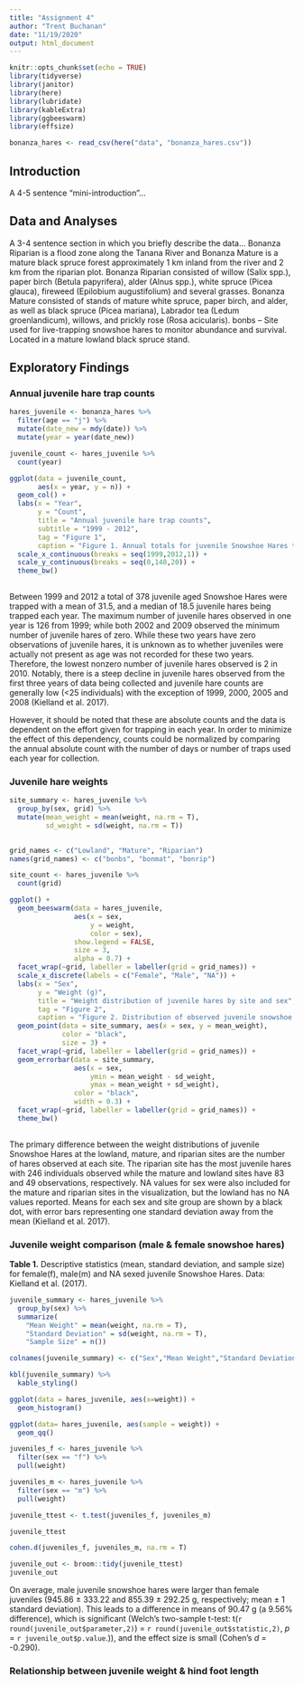 ```yaml
---
title: "Assignment 4"
author: "Trent Buchanan"
date: "11/19/2020"
output: html_document
---
```


```r
knitr::opts_chunk$set(echo = TRUE)
library(tidyverse)
library(janitor)
library(here)
library(lubridate)
library(kableExtra)
library(ggbeeswarm)
library(effsize)
```

```r
bonanza_hares <- read_csv(here("data", "bonanza_hares.csv"))
```

## Introduction

A 4-5 sentence "mini-introduction"...

## Data and Analyses

A 3-4 sentence section in which you briefly describe the data...
Bonanza Riparian is a flood zone along the Tanana River and Bonanza Mature is a mature black spruce forest approximately 1 km inland from the river and 2 km from the riparian plot. Bonanza Riparian consisted of willow (Salix spp.), paper birch (Betula papyrifera), alder (Alnus spp.), white spruce (Picea glauca), fireweed (Epilobium augustifolium) and several grasses.
Bonanza Mature consisted of stands of mature white spruce, paper birch, and alder, as well as black spruce (Picea mariana), Labrador tea (Ledum groenlandicum), willows, and prickly rose (Rosa acicularis).
bonbs -- Site used for live-trapping snowshoe hares to monitor abundance and survival. Located in a mature lowland black spruce stand.


## Exploratory Findings

### **Annual juvenile hare trap counts**


```r
hares_juvenile <- bonanza_hares %>% 
  filter(age == "j") %>% 
  mutate(date_new = mdy(date)) %>% 
  mutate(year = year(date_new))

juvenile_count <- hares_juvenile %>% 
  count(year)

ggplot(data = juvenile_count,
       aes(x = year, y = n)) +
  geom_col() +
  labs(x = "Year",
       y = "Count",
       title = "Annual juvenile hare trap counts",
       subtitle = "1999 - 2012",
       tag = "Figure 1",
       caption = "Figure 1. Annual totals for juvenile Snowshoe Hares trapped at all grid sites between 1999 - 2012. Data: Kielland et al. (2017).") +
  scale_x_continuous(breaks = seq(1999,2012,1)) +
  scale_y_continuous(breaks = seq(0,140,20)) +
  theme_bw()
  
```

Between 1999 and 2012 a total of 378 juvenile aged Snowshoe Hares were trapped with a mean of 31.5, and a median of 18.5 juvenile hares being trapped each year. The maximum number of juvenile hares observed in one year is 126 from 1999; while both 2002 and 2009 observed the minimum number of juvenile hares of zero. While these two years have zero observations of juvenile hares, it is unknown as to whether juveniles were actually not present as age was not recorded for these two years. Therefore, the lowest nonzero number of juvenile hares observed is 2 in 2010. Notably, there is a steep decline in juvenile hares observed from the first three years of data being collected and juvenile hare counts are generally low (<25 individuals) with the exception of 1999, 2000, 2005 and 2008 (Kielland et al. 2017). 

However, it should be noted that these are absolute counts and the data is dependent on the effort given for trapping in each year. In order to minimize the effect of this dependency, counts could be normalized by comparing the annual absolute count with the number of days or number of traps used each year for collection.

### **Juvenile hare weights**

```r

site_summary <- hares_juvenile %>% 
  group_by(sex, grid) %>% 
  mutate(mean_weight = mean(weight, na.rm = T),
         sd_weight = sd(weight, na.rm = T))
  

grid_names <- c("Lowland", "Mature", "Riparian")
names(grid_names) <- c("bonbs", "bonmat", "bonrip")

site_count <- hares_juvenile %>% 
  count(grid)

ggplot() +
  geom_beeswarm(data = hares_juvenile,
                aes(x = sex, 
                    y = weight,
                    color = sex),
                show.legend = FALSE,
                size = 3,
                alpha = 0.7) +
  facet_wrap(~grid, labeller = labeller(grid = grid_names)) +
  scale_x_discrete(labels = c("Female", "Male", "NA")) +
  labs(x = "Sex",
       y = "Weight (g)",
       title = "Weight distribution of juvenile hares by site and sex",
       tag = "Figure 2",
       caption = "Figure 2. Distribution of observed juvenile snowshoe hare weights segragated by sex and site trapped betweenc1999 - 2012.\n Data: Kielland et al. (2017).") +
  geom_point(data = site_summary, aes(x = sex, y = mean_weight), 
             color = "black",
             size = 3) +
  facet_wrap(~grid, labeller = labeller(grid = grid_names)) +
  geom_errorbar(data = site_summary, 
                aes(x = sex, 
                    ymin = mean_weight - sd_weight,
                    ymax = mean_weight + sd_weight),
                color = "black",
                width = 0.3) +
  facet_wrap(~grid, labeller = labeller(grid = grid_names)) +
  theme_bw()
  
```

The primary difference between the weight distributions of juvenile Snowshoe Hares at the lowland, mature, and riparian sites are the number of hares observed at each site. The riparian site has the most juvenile hares with 246 individuals observed while the mature and lowland sites have 83 and 49 observations, respectively. NA values for sex were also included for the mature and riparian sites in the visualization, but the lowland has no NA values reported. Means for each sex and site group are shown by a black dot, with error bars representing one standard deviation away from the mean (Kielland et al. 2017). 

### Juvenile weight comparison (male & female snowshoe hares)

**Table 1.** Descriptive statistics (mean, standard deviation, and sample size) for female(f), male(m) and NA sexed juvenile Snowshoe Hares. Data: Kielland et al. (2017).

```r

juvenile_summary <- hares_juvenile %>% 
  group_by(sex) %>% 
  summarize(
    "Mean Weight" = mean(weight, na.rm = T),
    "Standard Deviation" = sd(weight, na.rm = T),
    "Sample Size" = n())

colnames(juvenile_summary) <- c("Sex","Mean Weight","Standard Deviation","Sample Size")

kbl(juvenile_summary) %>% 
  kable_styling()

```
```r

ggplot(data = hares_juvenile, aes(x=weight)) +
  geom_histogram()

ggplot(data= hares_juvenile, aes(sample = weight)) +
  geom_qq()

juveniles_f <- hares_juvenile %>% 
  filter(sex == "f") %>% 
  pull(weight)

juveniles_m <- hares_juvenile %>% 
  filter(sex == "m") %>% 
  pull(weight)

juvenile_ttest <- t.test(juveniles_f, juveniles_m)

juvenile_ttest

cohen.d(juveniles_f, juveniles_m, na.rm = T)

juvenile_out <- broom::tidy(juvenile_ttest)
juvenile_out

```

On average, male juvenile snowshoe hares were larger than female juveniles (945.86 $\pm$ 333.22 and 855.39 $\pm$ 292.25 g, respectively; mean $\pm$ 1 standard deviation). This leads to a difference in means of 90.47 g (a 9.56% difference), which is significant (Welch's two-sample t-test: t(`r round(juvenile_out$parameter,2)`) = `r round(juvenile_out$statistic,2)`, *p* = `r juvenile_out$p.value`.)), and the effect size is small (Cohen's *d* = -0.290).


### Relationship between juvenile weight & hind foot length

